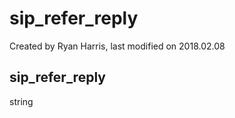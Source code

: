 
# sip_refer_reply 

 Created by  Ryan Harris, last modified on 2018.02.08

## sip_refer_reply

string


